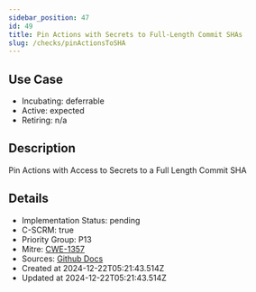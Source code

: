 ```yaml
---
sidebar_position: 47
id: 49
title: Pin Actions with Secrets to Full-Length Commit SHAs
slug: /checks/pinActionsToSHA
---
```


<!-- BANNER:START -->
<!-- BANNER:END -->

## Use Case
<!-- LEVELS:START -->
- Incubating: deferrable
- Active: expected
- Retiring: n/a
<!-- LEVELS:END -->

<!-- DESCRIPTION:START -->
## Description
Pin Actions with Access to Secrets to a Full Length Commit SHA
<!-- DESCRIPTION:END -->

<!-- DETAILS:START -->
## Details
- Implementation Status: pending
- C-SCRM: true
- Priority Group: P13
- Mitre: [CWE-1357](https://cwe.mitre.org/data/definitions/1357.html)
- Sources: [Github Docs](https://securitylab.github.com/research/github-actions-building-blocks/)
- Created at 2024-12-22T05:21:43.514Z
- Updated at 2024-12-22T05:21:43.514Z
<!-- DETAILS:END -->
